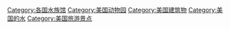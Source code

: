 [[Category:各国水族馆|Category:各国水族馆]]
[[Category:美国动物园|Category:美国动物园]]
[[Category:美国建筑物|Category:美国建筑物]]
[[Category:美国的水|Category:美国的水]]
[[Category:美国旅游景点|Category:美国旅游景点]]